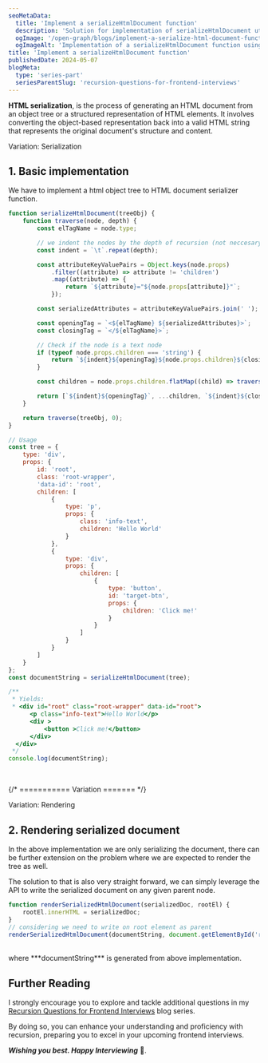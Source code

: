 ```yaml
---
seoMetaData:
  title: 'Implement a serializeHtmlDocument function'
  description: 'Solution for implementation of serializeHtmlDocument utility function question using recursion asked in frontend interviews.'
  ogImage: '/open-graph/blogs/implement-a-serialize-html-document-function.web'
  ogImageAlt: 'Implementation of a serializeHtmlDocument function using recursion'
title: 'Implement a serializeHtmlDocument function'
publishedDate: 2024-05-07
blogMeta:
  type: 'series-part'
  seriesParentSlug: 'recursion-questions-for-frontend-interviews'
---
```


**HTML serialization**, is the process of generating an HTML document from an object tree or a structured representation of HTML elements. It involves converting the object-based representation back into a valid HTML string that represents the original document's structure and content.

<section>
<SubHeading>Variation: Serialization</SubHeading>

## 1. Basic implementation

We have to implement a html object tree to HTML document serializer function.

```js title="./src/serializeHtmlDocument.js"
function serializeHtmlDocument(treeObj) {
	function traverse(node, depth) {
		const elTagName = node.type;

		// we indent the nodes by the depth of recursion (not neccesary just a nice addition)
		const indent = `\t`.repeat(depth);

		const attributeKeyValuePairs = Object.keys(node.props)
			.filter((attribute) => attribute != 'children')
			.map((attribute) => {
				return `${attribute}="${node.props[attribute]}"`;
			});

		const serializedAttributes = attributeKeyValuePairs.join(' ');

		const openingTag = `<${elTagName} ${serializedAttributes}>`;
		const closingTag = `</${elTagName}>`;

		// Check if the node is a text node
		if (typeof node.props.children === 'string') {
			return `${indent}${openingTag}${node.props.children}${closingTag}`;
		}

		const children = node.props.children.flatMap((child) => traverse(child, depth + 1));

		return [`${indent}${openingTag}`, ...children, `${indent}${closingTag}`].join('\n');
	}

	return traverse(treeObj, 0);
}

// Usage
const tree = {
	type: 'div',
	props: {
		id: 'root',
		class: 'root-wrapper',
		'data-id': 'root',
		children: [
			{
				type: 'p',
				props: {
					class: 'info-text',
					children: 'Hello World'
				}
			},
			{
				type: 'div',
				props: {
					children: [
						{
							type: 'button',
							id: 'target-btn',
							props: {
								children: 'Click me!'
							}
						}
					]
				}
			}
		]
	}
};
const documentString = serializeHtmlDocument(tree);

/**
 * Yields: 
 * <div id="root" class="root-wrapper" data-id="root">
	  <p class="info-text">Hello World</p>
	  <div >
		  <button >Click me!</button>
	  </div>
  </div>
 */
console.log(documentString);
```

</section>

<br />

{/* =========== Variation ======= */}

<section>
<SubHeading>Variation: Rendering</SubHeading>

## 2. Rendering serialized document

In the above implementation we are only serializing the document, there can be further extension on the problem where we are expected to render the tree as well.

The solution to that is also very straight forward, we can simply leverage the <InlineCode code="el.innerHTML"/> API to write the serialized document on any given parent node.

```js title="./src/renderSerializedHtmlDocument.js" mark="documentString"
function renderSerializedHtmlDocument(serializedDoc, rootEl) {
	rootEl.innerHTML = serializedDoc;
}
// considering we need to write on root element as parent
renderSerializedHtmlDocument(documentString, document.getElementById('root'));
```

<br />
where ***documentString*** is generated from above implementation.

</section>

## Further Reading

I strongly encourage you to explore and tackle additional questions in my [Recursion Questions for Frontend Interviews](/blog/recursion-questions-for-frontend-interviews/ 'Find more question on recursion in the recursion questions for frontend interviews blog series') blog series.

By doing so, you can enhance your understanding and proficiency with recursion, preparing you to excel in your upcoming frontend interviews.

**_Wishing you best. Happy Interviewing_** 🫡.
